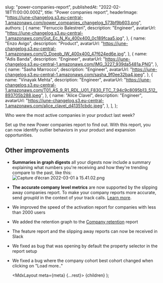 
  slug: "power-companies-report",
  publishedAt: "2022-02-18T11:00:00.000Z",
  title: "Power companies report",
  headerImage:
    "https://june-changelog.s3.eu-central-1.amazonaws.com/power_companies_changelog_573bf9b603.png",
  authors: [
    {
      name: "Ferruccio Balestreri",
      description: "Engineer",
      avatarUrl:
        "https://june-changelog.s3.eu-central-1.amazonaws.com/Gut_Ec_N_Ky_400x400_0c189fcaa5.jpg",
    },
    {
      name: "Enzo Avigo",
      description: "Product",
      avatarUrl:
        "https://june-changelog.s3.eu-central-1.amazonaws.com/O_Doeqb_IW_400x400_47f624ed6e.jpg",
    },
    {
      name: "Adis Banda",
      description: "Engineer",
      avatarUrl: "https://june-changelog.s3.eu-central-1.amazonaws.com/IMG_3227_939da5481a.PNG",
    },
    {
      name: "Sasha Marrocco",
      description: "Engineer",
      avatarUrl: "https://june-changelog.s3.eu-central-1.amazonaws.com/sasha_9f0ee32ba4.jpeg",
    },
    {
      name: "Vinayak Mehta",
      description: "Engineer",
      avatarUrl:
        "https://june-changelog.s3.eu-central-1.amazonaws.com/T01_AS_9_R1_RDL_U01_F830_FTC_7_94c9c8095b13_512_893705b288.jpeg",
    },
    {
      name: "Alice Clavel",
      description: "Engineer",
      avatarUrl:
        "https://june-changelog.s3.eu-central-1.amazonaws.com/alice_clavel_d41351cbdc.jpeg",
    },
  ],
};

Who were the most active companies in your product last week?

Set up the new Power companies report to find out. With this report, you can now identify outlier behaviors in your product and expansion opportunities.

## Other improvements

- **Summaries in graph digests** all your digests now include a summary explaining what numbers you're receiving and how they're trending compare to the past, like this:
  ![Capture d’écran 2022-03-01 à 15.41.02.png](https://june-changelog.s3.eu-central-1.amazonaws.com/Capture_d_ecran_2022_03_01_a_15_41_02_50679a367f.png)
- **The accurate company level metrics** are now supported by the slipping away companies report. To make your company reports more accurate, send _groupId_ in the context of your track calls. [Learn more](https://segment.com/docs/connections/spec/b2b-saas/).
- We improved the speed of the activation report for companies with less than 2000 users
- We added the retention graph to the [Company retention](https://june.so/templates/company-retention) report
- The feature report and the slipping away reports can now be received in Slack
- We fixed as bug that was opening by default the property selector in the report setup
- We fixed a bug where the company cohort best cohort changed when clicking on "Load more.."

  <MdxLayout meta={meta} {...rest}>
    {children}
  </MdxLayout>
);
